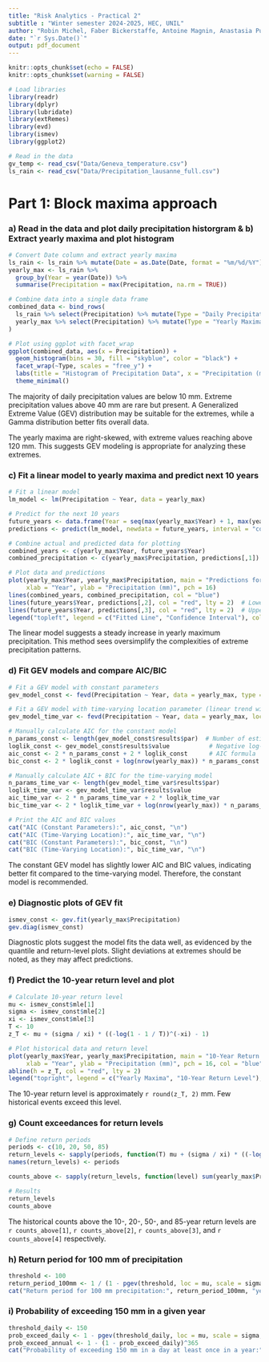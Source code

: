 ```yaml
---
title: "Risk Analytics - Practical 2"
subtitle : "Winter semester 2024-2025, HEC, UNIL"
author: "Robin Michel, Faber Bickerstaffe, Antoine Magnin, Anastasia Pushkarev and Victorien Rodondi"
date: "`r Sys.Date()`"
output: pdf_document
---
```


```r
knitr::opts_chunk$set(echo = FALSE)
knitr::opts_chunk$set(warning = FALSE)

# Load libraries
library(readr)
library(dplyr)
library(lubridate)
library(extRemes)
library(evd)
library(ismev)
library(ggplot2)

# Read in the data
gv_temp <- read_csv("Data/Geneva_temperature.csv")
ls_rain <- read_csv("Data/Precipitation_lausanne_full.csv")
```

# Part 1: Block maxima approach

### a) Read in the data and plot daily precipitation historgram & b) Extract yearly maxima and plot histogram

```r

# Convert Date column and extract yearly maxima
ls_rain <- ls_rain %>% mutate(Date = as.Date(Date, format = "%m/%d/%Y"))
yearly_max <- ls_rain %>%
  group_by(Year = year(Date)) %>%
  summarise(Precipitation = max(Precipitation, na.rm = TRUE))

# Combine data into a single data frame
combined_data <- bind_rows(
  ls_rain %>% select(Precipitation) %>% mutate(Type = "Daily Precipitation"),
  yearly_max %>% select(Precipitation) %>% mutate(Type = "Yearly Maxima")
)

# Plot using ggplot with facet_wrap
ggplot(combined_data, aes(x = Precipitation)) +
  geom_histogram(bins = 30, fill = "skyblue", color = "black") +
  facet_wrap(~Type, scales = "free_y") +
  labs(title = "Histogram of Precipitation Data", x = "Precipitation (mm)", y = "Frequency") +
  theme_minimal()
```

The majority of daily precipitation values are below 10 mm. Extreme precipitation values above 40 mm are rare but present. A Generalized Extreme Value (GEV) distribution may be suitable for the extremes, while a Gamma distribution better fits overall data.

The yearly maxima are right-skewed, with extreme values reaching above 120 mm. This suggests GEV modeling is appropriate for analyzing these extremes.

### c) Fit a linear model to yearly maxima and predict next 10 years

```r
# Fit a linear model
lm_model <- lm(Precipitation ~ Year, data = yearly_max)

# Predict for the next 10 years
future_years <- data.frame(Year = seq(max(yearly_max$Year) + 1, max(yearly_max$Year) + 10))
predictions <- predict(lm_model, newdata = future_years, interval = "confidence")

# Combine actual and predicted data for plotting
combined_years <- c(yearly_max$Year, future_years$Year)
combined_precipitation <- c(yearly_max$Precipitation, predictions[,1])

# Plot data and predictions
plot(yearly_max$Year, yearly_max$Precipitation, main = "Predictions for Next 10 Years", 
     xlab = "Year", ylab = "Precipitation (mm)", pch = 16)
lines(combined_years, combined_precipitation, col = "blue")
lines(future_years$Year, predictions[,2], col = "red", lty = 2)  # Lower CI
lines(future_years$Year, predictions[,3], col = "red", lty = 2)  # Upper CI
legend("topleft", legend = c("Fitted Line", "Confidence Interval"), col = c("blue", "red"), lty = c(1, 2))
```

The linear model suggests a steady increase in yearly maximum precipitation. This method sees oversimplify the complexities of extreme precipitation patterns.

### d) Fit GEV models and compare AIC/BIC

```r
# Fit a GEV model with constant parameters
gev_model_const <- fevd(Precipitation ~ Year, data = yearly_max, type = "GEV")

# Fit a GEV model with time-varying location parameter (linear trend with Year)
gev_model_time_var <- fevd(Precipitation ~ Year, data = yearly_max, location.fun = ~ Year, type = "GEV")

# Manually calculate AIC for the constant model
n_params_const <- length(gev_model_const$results$par)  # Number of estimated parameters
loglik_const <- gev_model_const$results$value           # Negative log-likelihood
aic_const <- 2 * n_params_const + 2 * loglik_const      # AIC formula
bic_const <- 2 * loglik_const + log(nrow(yearly_max)) * n_params_const

# Manually calculate AIC + BIC for the time-varying model
n_params_time_var <- length(gev_model_time_var$results$par)
loglik_time_var <- gev_model_time_var$results$value
aic_time_var <- 2 * n_params_time_var + 2 * loglik_time_var
bic_time_var <- 2 * loglik_time_var + log(nrow(yearly_max)) * n_params_time_var

# Print the AIC and BIC values
cat("AIC (Constant Parameters):", aic_const, "\n")
cat("AIC (Time-Varying Location):", aic_time_var, "\n")
cat("BIC (Constant Parameters):", bic_const, "\n")
cat("BIC (Time-Varying Location):", bic_time_var, "\n")
```
The constant GEV model has slightly lower AIC and BIC values, indicating better fit compared to the time-varying model. Therefore, the constant model is recommended.

### e) Diagnostic plots of GEV fit

```r
ismev_const <- gev.fit(yearly_max$Precipitation)
gev.diag(ismev_const)
```
Diagnostic plots suggest the model fits the data well, as evidenced by the quantile and return-level plots. Slight deviations at extremes should be noted, as they may affect predictions.

### f) Predict the 10-year return level and plot

```r
# Calculate 10-year return level
mu <- ismev_const$mle[1]
sigma <- ismev_const$mle[2]
xi <- ismev_const$mle[3]
T <- 10
z_T <- mu + (sigma / xi) * ((-log(1 - 1 / T))^(-xi) - 1)

# Plot historical data and return level
plot(yearly_max$Year, yearly_max$Precipitation, main = "10-Year Return Level Prediction",
     xlab = "Year", ylab = "Precipitation (mm)", pch = 16, col = "blue")
abline(h = z_T, col = "red", lty = 2)
legend("topright", legend = c("Yearly Maxima", "10-Year Return Level"), col = c("blue", "red"), pch = c(16, NA), lty = c(NA, 2))
```

The 10-year return level is approximately `r round(z_T, 2)` mm. Few historical events exceed this level.

### g) Count exceedances for return levels

```r
# Define return periods
periods <- c(10, 20, 50, 85)
return_levels <- sapply(periods, function(T) mu + (sigma / xi) * ((-log(1 - 1 / T))^(-xi) - 1))
names(return_levels) <- periods

counts_above <- sapply(return_levels, function(level) sum(yearly_max$Precipitation > level))

# Results
return_levels
counts_above
```
The historical counts above the 10-, 20-, 50-, and 85-year return levels are `r counts_above[1]`, `r counts_above[2]`, `r counts_above[3]`, and `r counts_above[4]` respectively.

### h) Return period for 100 mm of precipitation

```r
threshold <- 100
return_period_100mm <- 1 / (1 - pgev(threshold, loc = mu, scale = sigma, shape = xi))
cat("Return period for 100 mm precipitation:", return_period_100mm, "years\n")
```

### i) Probability of exceeding 150 mm in a given year

```r
threshold_daily <- 150
prob_exceed_daily <- 1 - pgev(threshold_daily, loc = mu, scale = sigma, shape = xi)
prob_exceed_annual <- 1 - (1 - prob_exceed_daily)^365
cat("Probability of exceeding 150 mm in a day at least once in a year:", prob_exceed_annual, "\n")
```
